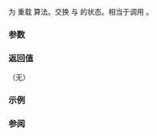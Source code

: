 {{cpp/experimental/title | swap&lt;small&gt;(std::experimental::packaged_task)&lt;/small&gt;}}
{{cpp/experimental/lib extensions/pmr/navbar}}
{{dcl begin}}
{{dcl |
template&lt; class R, class... Args &gt;
void swap( std::experimental::packaged_task&lt;R(Args...)&gt; &amp;lhs,
           std::experimental::packaged_task&lt;R(Args...)&gt; &amp;rhs ) noexcept;
}}
{{dcl end}}

为 {{lc|std::experimental::packaged_task}} 重载 {{tt|swap}} 算法。交换 {{c|lhs}} 与 {{c|rhs}} 的状态。相当于调用 {{c|lhs.swap(rhs)}}。

===参数===
{{par begin}}
{{par | lhs, rhs |要交换状态的 {{tt|packaged_task}}}}
{{par end}}

===返回值===
（无）

===示例===
{{example
 | code=
 | output=
}}

===参阅===
{{dsc begin}}
{{dsc inc | cpp/thread/packaged_task/dsc swap}}
{{dsc end}}

{{langlinks|en}}